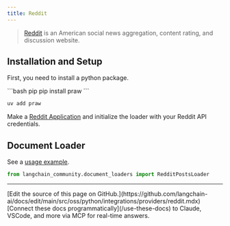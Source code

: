 ```yaml
---
title: Reddit
---
```


>[Reddit](https://www.reddit.com) is an American social news aggregation, content rating, and discussion website.

## Installation and Setup

First, you need to install a python package.

<CodeGroup>
```bash pip
pip install praw
```

```bash uv
uv add praw
```
</CodeGroup>

Make a [Reddit Application](https://www.reddit.com/prefs/apps/) and initialize the loader with your Reddit API credentials.

## Document Loader

See a [usage example](/oss/python/integrations/document_loaders/reddit).


```python
from langchain_community.document_loaders import RedditPostsLoader
```

---

<Callout icon="pen-to-square" iconType="regular">
    [Edit the source of this page on GitHub.](https://github.com/langchain-ai/docs/edit/main/src/oss/python/integrations/providers/reddit.mdx)
</Callout>
<Tip icon="terminal" iconType="regular">
    [Connect these docs programmatically](/use-these-docs) to Claude, VSCode, and more via MCP for    real-time answers.
</Tip>
